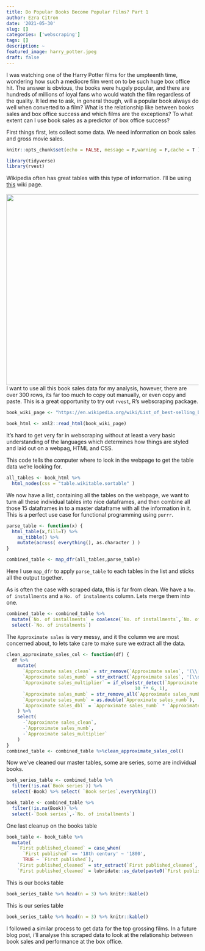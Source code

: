 ```yaml
---
title: Do Popular Books Become Popular Films? Part 1
author: Ezra Citron
date: '2021-05-30'
slug: []
categories: ['webscraping']
tags: []
description: ~
featured_image: harry_potter.jpeg
draft: false
---
```


I was watching one of the Harry Potter films for the umpteenth time, wondering how such a mediocre film went on to be such huge box office hit. The answer is obvious, the books were hugely popular, and there are hundreds of millions of loyal fans who would watch the film regardless of the quality. 
It led me to ask, in general though, will a popular book always do well when converted to a film? What is the relationship like between books sales and box office success and which films are the exceptions? To what extent can I use book sales as a predictor of box office success?

First things first, lets collect some data.
We need information on book sales and gross movie sales. 

```r
knitr::opts_chunk$set(echo = FALSE, message = F,warning = F,cache = T )
```


```r
library(tidyverse)
library(rvest)
```


Wikipedia often has great tables with this type of information. I'll be using [this](https://en.wikipedia.org/wiki/List_of_best-selling_books) wiki page.  
<br>
<img align = "left" width="1000" height="500" src="wiki.png" >  
<br>
<br>
<br>
<br>

I want to use all this book sales data for my analysis, however, there are over 300 rows, its far too much to copy out manually, or even copy and paste. This is a great opportunity to try out `rvest`, R's webscraping package. 

```r
book_wiki_page <- "https://en.wikipedia.org/wiki/List_of_best-selling_books#List_of_best-selling_individual_books"

book_html <- xml2::read_html(book_wiki_page)
```

It's hard to get very far in webscraping without at least a very basic understanding of the languages which determines how things are styled and laid out on a webpag, HTML and CSS.

This code tells the computer where to look in the webpage to get the table data we're looking for.

```r
all_tables <- book_html %>% 
  html_nodes(css = "table.wikitable.sortable" ) 

```

We now have a list, containing all the tables on the webpage, we want to turn all these individual tables into nice dataframes, and then combine all those 15 dataframes in to a master dataframe with all the information in it. 
This is a perfect use case for functional programming using `purrr`. 

```r
parse_table <- function(x) {
  html_table(x,fill=T) %>%
    as_tibble() %>% 
    mutate(across( everything(), as.character ) )
}

combined_table <- map_dfr(all_tables,parse_table)
```

Here I use `map_dfr` to apply `parse_table` to each tables in the list and  sticks  all the output together. 

As is often the case with scraped data, this is far from clean. We have a `No. of installments` and a `No. of instalments` column. Lets merge them into one.

```r
combined_table <- combined_table %>% 
  mutate(`No. of installments` = coalesce(`No. of installments`,`No. of instalments`)) %>% 
  select(-`No. of instalments`)
```

The `Approximate sales` is very messy, and it the column we are most concerned about, to lets take care to make sure we extract all the data.  
```r

clean_approximate_sales_col <- function(df) {
  df %>%
    mutate(
      `Approximate sales_clean` = str_remove(`Approximate sales`, '(\\[\\d+\\])+'),
      `Approximate sales_numb` = str_extract(`Approximate sales`, '[\\d,\\.]+'),
      `Approximate sales_multiplier` = if_else(str_detect(`Approximate sales`, 'million'),
                                               10 ** 6, 1),
      `Approximate sales_numb` = str_remove_all(`Approximate sales_numb`, ','),
      `Approximate sales_numb` = as.double(`Approximate sales_numb`),
      `Approximate sales_dbl` = `Approximate sales_numb` * `Approximate sales_multiplier`
    ) %>%
    select(
      -`Approximate sales_clean`,
      -`Approximate sales_numb`,
      -`Approximate sales_multiplier`
    )
}
combined_table <- combined_table %>%clean_approximate_sales_col()
```

Now we've cleaned our master tables, some are series, some are individual books.

```r
book_series_table <- combined_table %>%
  filter(!is.na(`Book series`)) %>% 
  select(-Book) %>% select( `Book series`,everything())

book_table <- combined_table %>% 
  filter(!is.na(Book)) %>% 
  select(-`Book series`,-`No. of installments`)
```

One last cleanup on the books table
```r
book_table <- book_table %>% 
  mutate(
    `First published_cleaned` = case_when(
      `First published` == '18th century' ~ '1800', 
      TRUE ~ `First published`),
    `First published_cleaned` = str_extract(`First published_cleaned`,'\\d+'),
    `First published_cleaned` = lubridate::as_date(paste0(`First published_cleaned`,"-01-01") ) )
```

This is our books table
```r
book_series_table %>% head(n = 3) %>% knitr::kable()
```

This is our series table
```r
book_series_table %>% head(n = 3) %>% knitr::kable()
```

I followed a similar process to get data for the top grossing films. In a future blog post, i'll analyse this scraped data to look at the relationship between book sales and performance at the box office. 
